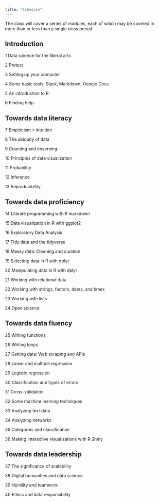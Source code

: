 ```yaml
---
title: "Schedule"
---
```


The class will cover a series of modules, each of which may be covered in more than or less than a single class period.

## Introduction

1 Data science for the liberal arts

2 Pretest

3 Setting up your computer

4 Some basic tools: Slack, Markdown, Google Docs

5 An introduction to R 

6 Finding help

## Towards data literacy

7 Empiricism > intuition

8 The ubiquity of data

9 Counting and observing

10 Principles of data visualization 

11 Probability

12 Inference

13 Reproducibility

## Towards data proficiency

14 Literate programming with R markdown 

15 Data visualization in R with ggplot2

16 Exploratory Data Analysis

17 Tidy data and the tidyverse

18 Messy data: Cleaning and curation

19 Selecting data in R with dplyr

20 Manipulating data in R with dplyr

21 Working with relational data

22 Working with strings, factors, dates, and times

23 Working with lists 

24 Open science

## Towards data fluency

25 Writing functions

26 Writing loops

27 Getting data: Web scraping and APIs 

28 Linear and multiple regression

29 Logistic regression

30 Classification and types of errors

31 Cross-validation

32 Some machine learning techniques

33 Analyzing text data

34 Analyzing networks 

35 Categories and classification

36 Making interactive visualizations with R Shiny

## Towards data leadership

37 The significance of scalability 

38 Digital humanities and data science

39 Humility and teamwork

40 Ethics and data responsibility

